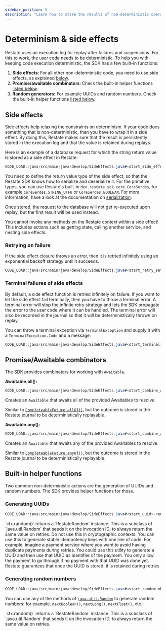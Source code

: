 ```yaml
---
sidebar_position: 5
description: "Learn how to store the results of non-deterministic operations."
---
```



# Determinism & side effects

Restate uses an execution log for replay after failures and suspensions.
For this to work, the user code needs to be deterministic.
To help you with keeping code execution deterministic, the SDK has a few built-in functions:
1. **Side effects**: For all other non-deterministic code, you need to use side effects, as explained [below](/develop/java/side-effects#side-effects).
2. **Promise/awaitable combinators**: Check the built-in helper functions [listed below](/develop/java/side-effects#promise-awaitable-combinators).
3. **Random generators:** For example UUIDs and random numbers. Check the built-in helper functions [listed below](/develop/java/side-effects#built-in-helper-functions).


## Side effects
Side effects help relaxing the constraints on determinism.
If your code does something that is non-deterministic, then you have to wrap it in a side effect.
By doing this, Restate makes sure that the result is persistently stored in the execution log
and that the value is retained during replays.

Here is an example of a database request for which the string return value is stored as a side effect in Restate:

```java
CODE_LOAD::java/src/main/java/develop/SideEffects.java#<start_side_effect>-<end_side_effect>
```

You need to define the return value type of the side effect, so that the Restate SDK knows how to serialize and deserialize it.
For the primitive types, you can use Restate's built-in `dev.restate.sdk.core.CoreSerdes`, for example `CoreSerdes.STRING_UTF8` or `CoreSerdes.BOOLEAN`.
For more information, have a look at the documentation on [serialization](/develop/java/serialization).

Once stored, the request to the database will not get re-executed upon replay, but the first result will be used instead.

<Admonition type="note">
You cannot invoke any methods on the Restate context within a side effect!
This includes actions such as getting state, calling another service, and nesting side effects.
</Admonition>

### Retrying on failure

If the side effect closure throws an error, then it is retried infinitely using an exponential backoff strategy until it succeeds.

```java
CODE_LOAD::java/src/main/java/develop/SideEffects.java#<start_retry_settings>-<end_retry_settings>
```

### Terminal failures of side effects

By default, a side effect function is retried infinitely on failure.
If you want to let the side effect fail terminally, then you have to throw a terminal error.
A terminal error will stop the infinite retry strategy and lets the SDK propagate the error to the user code where it can be handled.
The terminal error will also be recorded in the journal so that it will be deterministically thrown on replay.

You can throw a terminal exception via `TerminalException` and supply it with a `TerminalException.Code` and a message:

```java
CODE_LOAD::java/src/main/java/develop/SideEffects.java#<start_terminal>-<end_terminal>
```

## Promise/Awaitable combinators

The SDK provides combinators for working with `Awaitable`.

**Awaitable.all():**

```java
CODE_LOAD::java/src/main/java/develop/SideEffects.java#<start_combine_all>-<end_combine_all>
```

Creates an `Awaitable` that awaits all of the provided Awaitables to resolve.

Similar to [`CompleteableFuture.allOf()`](https://docs.oracle.com/en/java/javase/17/docs/api/java.base/java/util/concurrent/CompletableFuture.html#allOf(java.util.concurrent.CompletableFuture...)), but the outcome is stored in the Restate journal to be deterministically replayable.

**Awaitable.any():**

```java
CODE_LOAD::java/src/main/java/develop/SideEffects.java#<start_combine_any>-<end_combine_any>
```

Creates an `Awaitable` that awaits any of the provided Awaitables to resolve.

Similar to [`CompleteableFuture.anyOf()`](https://docs.oracle.com/en/java/javase/17/docs/api/java.base/java/util/concurrent/CompletableFuture.html#anyOf(java.util.concurrent.CompletableFuture...)), but the outcome is stored in the Restate journal to be deterministically replayable.

## Built-in helper functions
Two common non-deterministic actions are the generation of UUIDs and random numbers.
The SDK provides helper functions for those.

### Generating UUIDs

```java
CODE_LOAD::java/src/main/java/develop/SideEffects.java#<start_uuid>-<end_uuid>
```

<Admonition type="note">
`ctx.random()` returns a `RestateRandom` instance. This is a subclass of `java.util.Random` that seeds it on the invocation ID, to always return the same value on retries.
</Admonition>

<Admonition type="caution">
Do not use this in cryptographic contexts.
</Admonition>

<Admonition type="tip">
You can use this to generate stable idempotency keys with one line of code.
For example, imagine a payment service where you want to avoid having duplicate payments during retries.
You could use this utility to generate a UUID and then use that UUID as identifier of the payment.
You only allow the payment to go through if no payment with that UUID was done yet.
Restate guarantees that once the UUID is stored, it is retained during retries.
</Admonition>

### Generating random numbers

```java
CODE_LOAD::java/src/main/java/develop/SideEffects.java#<start_random_nb>-<end_random_nb>
```

You can use any of the methods of [`java.util.Random`](https://docs.oracle.com/en/java/javase/11/docs/api/java.base/java/util/Random.html) to generate random numbers: for example, `nextBoolean()`, `nextLong()`, `nextFloat()`, etc.

<Admonition type="note">
`ctx.random()` returns a `RestateRandom` instance. This is a subclass of `java.util.Random` that seeds it on the invocation ID, to always return the same value on retries.
</Admonition>